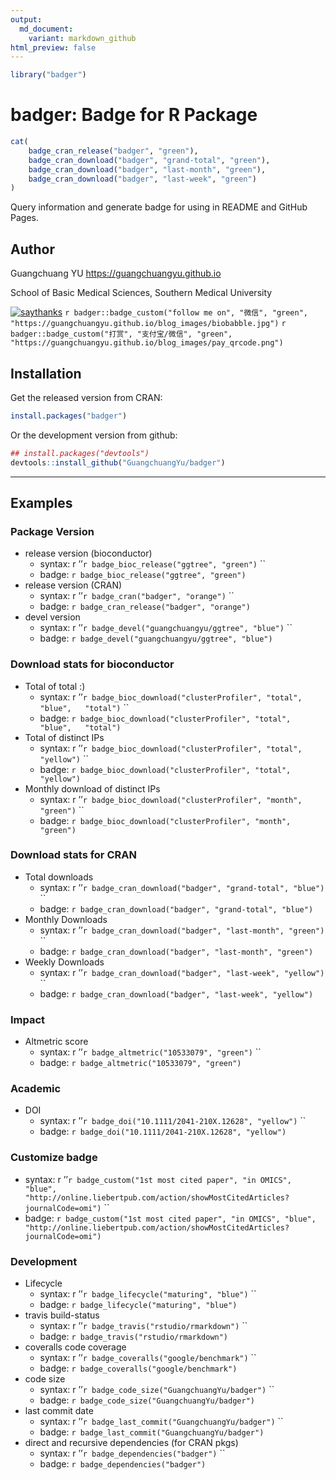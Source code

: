 ```yaml
---
output:
  md_document:
    variant: markdown_github
html_preview: false
---
```


<!-- README.md is generated from README.Rmd. Please edit that file -->

```r
library("badger")
```

# badger: Badge for R Package

```r
cat(
	badge_cran_release("badger", "green"),
	badge_cran_download("badger", "grand-total", "green"),
	badge_cran_download("badger", "last-month", "green"),
	badge_cran_download("badger", "last-week", "green")
)
```

Query information and generate badge for using in README and GitHub Pages.

## Author

Guangchuang YU <https://guangchuangyu.github.io>

School of Basic Medical Sciences, Southern Medical University

[![saythanks](https://img.shields.io/badge/say-thanks-ff69b4.svg)](https://saythanks.io/to/GuangchuangYu)
`r badger::badge_custom("follow me on", "微信", "green", "https://guangchuangyu.github.io/blog_images/biobabble.jpg")`
`r badger::badge_custom("打赏", "支付宝/微信", "green", "https://guangchuangyu.github.io/blog_images/pay_qrcode.png")`


## Installation

Get the released version from CRAN:

```r
install.packages("badger")
```

Or the development version from github:

```r
## install.packages("devtools")
devtools::install_github("GuangchuangYu/badger")
```

----

## Examples

### Package Version

+ release version (bioconductor)
	- syntax: `` ``r ''`r badge_bioc_release("ggtree", "green")` ``
	- badge: `r badge_bioc_release("ggtree", "green")`
+ release version (CRAN)
	- syntax: `` ``r ''`r badge_cran("badger", "orange")` ``
	- badge: `r badge_cran_release("badger", "orange")` 
+ devel version
	- syntax: `` ``r ''`r badge_devel("guangchuangyu/ggtree", "blue")` ``
	- badge: `r badge_devel("guangchuangyu/ggtree", "blue")`

### Download stats for bioconductor

+ Total of total :)
	- syntax: `` ``r ''`r badge_bioc_download("clusterProfiler", "total", "blue",
    "total")` ``
	- badge: `r badge_bioc_download("clusterProfiler", "total", "blue",
    "total")`
+ Total of distinct IPs
	- syntax: `` ``r ''`r badge_bioc_download("clusterProfiler", "total", "yellow")` ``
	- badge: `r badge_bioc_download("clusterProfiler", "total", "yellow")`
+ Monthly download of distinct IPs
	- syntax: `` ``r ''`r badge_bioc_download("clusterProfiler", "month", "green")` ``
	- badge: `r badge_bioc_download("clusterProfiler", "month", "green")`
	
### Download stats for CRAN
	
+ Total downloads
	- syntax: `` ``r ''`r badge_cran_download("badger", "grand-total", "blue")` ``
	- badge: `r badge_cran_download("badger", "grand-total", "blue")`
+ Monthly Downloads
	- syntax: `` ``r ''`r badge_cran_download("badger", "last-month", "green")` ``
	- badge: `r badge_cran_download("badger", "last-month", "green")`
+ Weekly Downloads
	- syntax: `` ``r ''`r badge_cran_download("badger", "last-week", "yellow")` ``
	- badge: `r badge_cran_download("badger", "last-week", "yellow")`


### Impact

+ Altmetric score
	- syntax: `` ``r ''`r badge_altmetric("10533079", "green")` ``
	- badge: `r badge_altmetric("10533079", "green")`


### Academic

+ DOI
	- syntax: `` ``r ''`r badge_doi("10.1111/2041-210X.12628", "yellow")` ``
	- badge: `r badge_doi("10.1111/2041-210X.12628", "yellow")`

### Customize badge

+ syntax: `` ``r ''`r badge_custom("1st most cited paper", "in OMICS", "blue",
  "http://online.liebertpub.com/action/showMostCitedArticles?journalCode=omi")` ``
+ badge: `r badge_custom("1st most cited paper", "in OMICS", "blue",
  "http://online.liebertpub.com/action/showMostCitedArticles?journalCode=omi")`
  
### Development

+ Lifecycle
	- syntax: `` ``r ''`r badge_lifecycle("maturing", "blue")` ``
	- badge: `r badge_lifecycle("maturing", "blue")`
+ travis build-status
	- syntax: `` ``r ''`r badge_travis("rstudio/rmarkdown")` ``
	- badge: `r badge_travis("rstudio/rmarkdown")`
+ coveralls code coverage
	- syntax: `` ``r ''`r badge_coveralls("google/benchmark")` ``
	- badge: `r badge_coveralls("google/benchmark")`
+ code size
	- syntax: `` ``r ''`r badge_code_size("GuangchuangYu/badger")` ``
	- badge: `r badge_code_size("GuangchuangYu/badger")`
+ last commit date
	- syntax: `` ``r ''`r badge_last_commit("GuangchuangYu/badger")` ``
	- badge: `r badge_last_commit("GuangchuangYu/badger")`
+ direct and recursive dependencies (for CRAN pkgs)
	- syntax: `` ``r ''`r badge_dependencies("badger")` ``
	- badge: `r badge_dependencies("badger")`